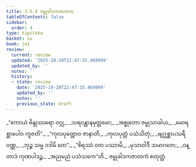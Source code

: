 ```yaml
---
title: 3.5.4 ဇမ္ဗုခါဒကဇာတက
tableOfContents: false
sidebar:
  order: 4
type: tipitaka
basket: su
book: ja1
review:
  current: review
  updated: '2025-10-20T22:47:25.469999'
  updated_by: ''
  notes: ''
  history:
  - state: review
    date: '2025-10-20T22:47:25.469999'
    updated_by: ''
    notes: ''
    previous_state: draft
---
```



<DynamicBreadcrumb />


<ReviewStatus review={frontmatter.review} showDetails={true} />

<HypothesisAnnotation frontmatter={frontmatter} />

<Division number="130" book="ja1" e="ch" v="22" p="89">

<Paragraph number="850" type="verses" book="ja1">
_“ကောယံ ဗိန္ဒုဿရော ဝဂ္ဂု,_  
_သရဝန္တာနမုတ္တမော;_  
_အစ္စုတော ဇမ္ဗုသာခါယ,_  
_မောရစ္ဆာပေါဝ ကူဇတိ”._  

</Paragraph>

</Division>
<Division number="131" book="ja1" e="ch" v="22" p="89">

<Paragraph number="851" type="verses" book="ja1">
_“ကုလပုတ္တောဝ ဇာနာတိ,_  
_ကုလပုတ္တံ ပသံသိတုံ;_  
_ဗျဂ္ဃစ္ဆာပသရီဝဏ္ဏ,_  
_ဘုဉ္ဇ သမ္မ ဒဒါမိ တေ”._  

</Paragraph>

</Division>
<Division number="132" book="ja1" e="ch" v="22" p="89">

<Paragraph number="852" type="verses" book="ja1">
_“စိရဿံ ဝတ ပဿာမိ,_  
_မုသာဝါဒီ သမာဂတေ;_  
_ဝန္တာဒံ ကုဏပါဒဉ္စ,_  
_အညမညံ ပသံသကေ”တိ._  


</Paragraph>
</Division>

<Paragraph number="853" type="center" book="ja1">
ဇမ္ဗုခါဒကဇာတကံ စတုတ္ထံ.
</Paragraph>
